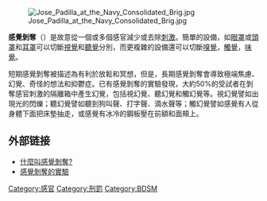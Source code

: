 {{Expand|time=2013-02-14T13:08:16+00:00 }}
[[File:Jose_Padilla_at_the_Navy_Consolidated_Brig.jpg|thumb]]

'''感覺剝奪'''（{{lang-en|sensory deprivation}}）是故意從一個或多個感官減少或去除[[刺激|刺激]]。簡單的設備，如[[眼罩|眼罩]]或[[頭罩|頭罩]]和[[耳罩|耳罩]]可以切斷[[視覺|視覺]]和[[聽覺|聽覺]]分別，而更複雜的設備還可以切斷[[嗅覺|嗅覺]]，[[觸覺|觸覺]]，[[味覺|味覺]]。

短期感覺剝奪被描述為有利於放鬆和冥想，但是，長期感覺剝奪會導致極端焦慮、幻覺、奇怪的想法和抑鬱症。已有感覺剝奪的實驗發現，大約50%的受試者在剝奪感官刺激的隔離箱中產生幻覺，包括視幻覺、聽幻覺和觸幻覺等。視幻覺譬如出現光的閃爍；聽幻覺譬如聽到狗叫聲、打字聲、滴水聲等；觸幻覺譬如感覺有人從身體下面把床墊抽走，或感覺有冰冷的鋼板壓在前額和面頰上。

==外部链接==
*[http://big5.china.com.cn/chinese/health/374787.htm 什麼叫感覺剝奪?] {{Wayback|url=http://big5.china.com.cn/chinese/health/374787.htm |date=20120602012635 }}
*[http://td026544.pixnet.net/blog/post/32200192-%E4%BB%80%E9%BA%BC%E6%98%AF%E6%84%9F%E8%A6%BA%E5%89%9D%E5%A5%AA%EF%BC%9F 感覺剝奪的實驗] {{Wayback|url=http://td026544.pixnet.net/blog/post/32200192-%E4%BB%80%E9%BA%BC%E6%98%AF%E6%84%9F%E8%A6%BA%E5%89%9D%E5%A5%AA%EF%BC%9F |date=20141202205925 }}

{{Authority control}}
{{law-stub}}

[[Category:感官|Category:感官]]
[[Category:刑罰|Category:刑罰]]
[[Category:BDSM|Category:BDSM]]